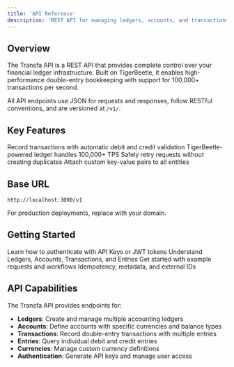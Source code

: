 ```yaml
---
title: 'API Reference'
description: 'REST API for managing ledgers, accounts, and transactions'
---
```


## Overview

The Transfa API is a REST API that provides complete control over your financial ledger infrastructure. Built on TigerBeetle, it enables high-performance double-entry bookkeeping with support for 100,000+ transactions per second.

All API endpoints use JSON for requests and responses, follow RESTful conventions, and are versioned at `/v1/`.

## Key Features

<CardGroup cols={2}>
  <Card
    title="Double-Entry Bookkeeping"
    icon="scale-balanced"
  >
    Record transactions with automatic debit and credit validation
  </Card>
  <Card
    title="High Performance"
    icon="bolt"
    >
    TigerBeetle-powered ledger handles 100,000+ TPS
  </Card>
  <Card
    title="Idempotency Support"
    icon="shield-check"
  >
    Safely retry requests without creating duplicates
  </Card>
  <Card
    title="Flexible Metadata"
    icon="tags"
  >
    Attach custom key-value pairs to all entities
  </Card>
</CardGroup>

## Base URL

```
http://localhost:3000/v1
```

For production deployments, replace with your domain.

## Getting Started

<CardGroup cols={2}>
  <Card
    title="Authentication"
    icon="key"
    href="/api-reference/authentication"
  >
    Learn how to authenticate with API Keys or JWT tokens
  </Card>
  <Card
    title="Core Concepts"
    icon="book"
    href="/api-reference/core-concepts"
  >
    Understand Ledgers, Accounts, Transactions, and Entries
  </Card>
  <Card
    title="Quick Start"
    icon="rocket"
    href="/api-reference/quickstart"
  >
    Get started with example requests and workflows
  </Card>
  <Card
    title="Advanced Features"
    icon="wand-magic-sparkles"
    href="/api-reference/advanced-features"
  >
    Idempotency, metadata, and external IDs
  </Card>
</CardGroup>

## API Capabilities

The Transfa API provides endpoints for:

- **Ledgers**: Create and manage multiple accounting ledgers
- **Accounts**: Define accounts with specific currencies and balance types
- **Transactions**: Record double-entry transactions with multiple entries
- **Entries**: Query individual debit and credit entries
- **Currencies**: Manage custom currency definitions
- **Authentication**: Generate API keys and manage user access
